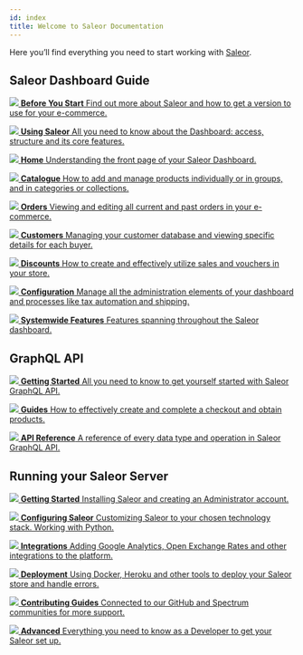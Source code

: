 ```yaml
---
id: index
title: Welcome to Saleor Documentation
---
```



Here you’ll find everything you need to start working with [Saleor](https://saleor.io).

## Saleor Dashboard Guide

<CardGrid home>

[![](/assets/icons/getting-started.svg) **Before You Start** Find out more about Saleor and how to get a version to use for your e-commerce.](dashboard/before-you-start.md)

[![](/assets/icons/using-saleor.svg) **Using Saleor** All you need to know about the Dashboard: access, structure and its core features.](dashboard/using-saleor.md)

[![](/assets/icons/storefront.svg) **Home** Understanding the front page of your Saleor Dashboard.](dashboard/home.md)

[![](/assets/icons/catalogue.svg) **Catalogue** How to add and manage products individually or in groups, and in categories or collections.](dashboard/catalog/intro.mdx)

[![](/assets/icons/orders.svg) **Orders** Viewing and editing all current and past orders in your e-commerce.](dashboard/orders.md)

[![](/assets/icons/customers.svg) **Customers** Managing your customer database and viewing specific details for each buyer.](dashboard/customers.md)

[![](/assets/icons/discounts.svg) **Discounts** How to create and effectively utilize sales and vouchers in your store.](dashboard/discounts/sales.md)

[![](/assets/icons/configure.svg) **Configuration** Manage all the administration elements of your dashboard and processes like tax automation and shipping.](dashboard/configuration/intro.mdx)

[![](/assets/icons/system-features.svg) **Systemwide Features** Features spanning throughout the Saleor dashboard.](dashboard/systemwide/introduction.mdx)

</CardGrid>

## GraphQL API

<CardGrid home>

[![](/assets/icons/before-start.svg) **Getting Started** All you need to know to get yourself started with Saleor GraphQL API.](api/intro.mdx)

[![](/assets/icons/guides.svg) **Guides** How to effectively create and complete a checkout and obtain products.](api-process/intro.mdx)

[![](/assets/icons/api-reference.svg) **API Reference** A reference of every data type and operation in Saleor GraphQL API.](api-reference.md)

</CardGrid>

## Running your Saleor Server

<CardGrid home>

[![](/assets/icons/before-start.svg) **Getting Started** Installing Saleor and creating an Administrator account.](getting-started/intro.mdx)

[![](/assets/icons/configure.svg) **Configuring Saleor** Customizing Saleor to your chosen technology stack. Working with Python.](customization/intro.mdx)

[![](/assets/icons/integrations.svg) **Integrations** Adding Google Analytics, Open Exchange Rates and other integrations to the platform.](integrations/intro.mdx)

[![](/assets/icons/deployment.svg) **Deployment** Using Docker, Heroku and other tools to deploy your Saleor store and handle errors.](deployment/intro.mdx)

[![](/assets/icons/contribute.svg) **Contributing Guides** Connected to our GitHub and Spectrum communities for more support.](contributing/intro.mdx)

[![](/assets/icons/advanced.svg) **Advanced** Everything you need to know as a Developer to get  your Saleor set up.](advanced/intro.mdx)

</CardGrid>
